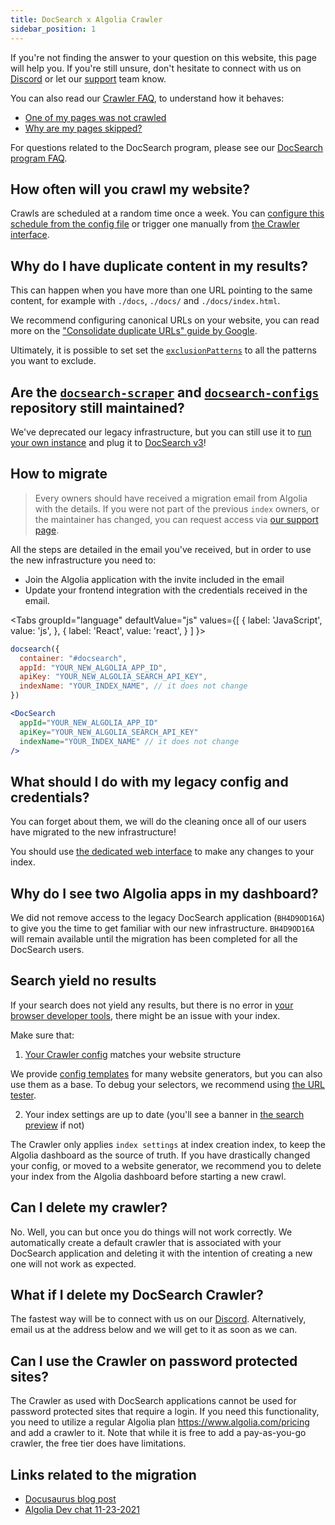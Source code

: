```yaml
---
title: DocSearch x Algolia Crawler
sidebar_position: 1
---
```



If you're not finding the answer to your question on this website, this page will help you. If you're still unsure, don't hesitate to connect with us on [Discord][1] or let our [support][3] team know.

You can also read our [Crawler FAQ](https://www.algolia.com/doc/tools/crawler/troubleshooting/faq), to understand how it behaves:

- [One of my pages was not crawled](https://www.algolia.com/doc/tools/crawler/troubleshooting/faq/#one-of-my-pages-was-not-crawled)
- [Why are my pages skipped?](https://www.algolia.com/doc/tools/crawler/troubleshooting/faq/#when-are-pages-skipped-or-ignored)

For questions related to the DocSearch program, please see our [DocSearch program FAQ](/docs/docsearch-program).

## How often will you crawl my website?

Crawls are scheduled at a random time once a week. You can [configure this schedule from the config file](https://www.algolia.com/doc/tools/crawler/apis/configuration/schedule/) or trigger one manually from [the Crawler interface][2].

## Why do I have duplicate content in my results?

This can happen when you have more than one URL pointing to the same content, for example with `./docs`, `./docs/` and `./docs/index.html`.

We recommend configuring canonical URLs on your website, you can read more on the ["Consolidate duplicate URLs" guide by Google](https://developers.google.com/search/docs/advanced/crawling/consolidate-duplicate-urls).

Ultimately, it is possible to set set the [`exclusionPatterns`](https://www.algolia.com/doc/tools/crawler/apis/configuration/exclusion-patterns/) to all the patterns you want to exclude.

## Are the [`docsearch-scraper`](https://github.com/algolia/docsearch-scraper) and [`docsearch-configs`](https://github.com/algolia/docsearch-configs) repository still maintained?

We've deprecated our legacy infrastructure, but you can still use it to [run your own instance](/docs/legacy/run-your-own) and plug it to [DocSearch v3](/docs/docsearch-v3)!

## How to migrate

> Every owners should have received a migration email from Algolia with the details. If you were not part of the previous `index` owners, or the maintainer has changed, you can request access via [our support page](https://www.algolia.com/support/).

All the steps are detailed in the email you've received, but in order to use the new infrastructure you need to:

- Join the Algolia application with the invite included in the email
- Update your frontend integration with the credentials received in the email.

<Tabs
  groupId="language"
  defaultValue="js"
  values={[
    { label: 'JavaScript', value: 'js', },
    { label: 'React', value: 'react', }
  ]
}>
<TabItem value="js">

```js app.js
docsearch({
  container: "#docsearch",
  appId: "YOUR_NEW_ALGOLIA_APP_ID",
  apiKey: "YOUR_NEW_ALGOLIA_SEARCH_API_KEY",
  indexName: "YOUR_INDEX_NAME", // it does not change
})
```

</TabItem>

<TabItem value="react">

```jsx App.js
<DocSearch
  appId="YOUR_NEW_ALGOLIA_APP_ID"
  apiKey="YOUR_NEW_ALGOLIA_SEARCH_API_KEY"
  indexName="YOUR_INDEX_NAME" // it does not change
/>
```

</TabItem>

</Tabs>

## What should I do with my legacy config and credentials?

You can forget about them, we will do the cleaning once all of our users have migrated to the new infrastructure!

You should use [the dedicated web interface][2] to make any changes to your index.

## Why do I see two Algolia apps in my dashboard?

We did not remove access to the legacy DocSearch application (`BH4D9OD16A`) to give you the time to get familiar with our new infrastructure. `BH4D9OD16A` will remain available until the migration has been completed for all the DocSearch users.

## Search yield no results

If your search does not yield any results, but there is no error in [your browser developer tools](https://developer.mozilla.org/en-US/docs/Learn/Common_questions/What_are_browser_developer_tools), there might be an issue with your index.

Make sure that:

1. [Your Crawler config](/docs/record-extractor) matches your website structure

We provide [config templates](/docs/templates) for many website generators, but you can also use them as a base. To debug your selectors, we recommend using [the URL tester](/docs/manage-your-crawls/#url-tester).

2. Your index settings are up to date (you'll see a banner in [the search preview](/docs/manage-your-crawls/#search-preview) if not)

The Crawler only applies `index settings` at index creation index, to keep the Algolia dashboard as the source of truth. If you have drastically changed your config, or moved to a website generator, we recommend you to delete your index from the Algolia dashboard before starting a new crawl.

## Can I delete my crawler?

No. Well, you can but once you do things will not work correctly. We automatically create a default crawler that is associated with your DocSearch application and deleting it with the intention of creating a new one will not work as expected.

## What if I delete my DocSearch Crawler?

The fastest way will be to connect with us on our [Discord](https://alg.li/discord). Alternatively, email us at the address below and we will get to it as soon as we can.

## Can I use the Crawler on password protected sites?

The Crawler as used with DocSearch applications cannot be used for password protected sites that require a login. If you need this functionality, you need to utilize a regular Algolia plan https://www.algolia.com/pricing and add a crawler to it. Note that while it is free to add a pay-as-you-go crawler, the free tier does have limitations.

## Links related to the migration

- [Docusaurus blog post](https://docusaurus.io/blog/2021/11/21/algolia-docsearch-migration)
- [Algolia Dev chat 11-23-2021](https://www.youtube.com/watch?v=htsjpojpKtc&t=2404s)

[1]: https://alg.li/discord
[2]: https://crawler.algolia.com/
[3]: https://support.algolia.com/
